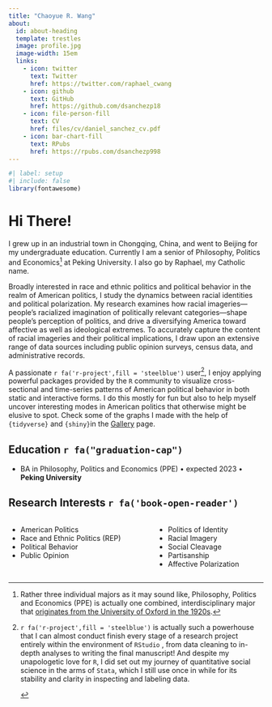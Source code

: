 ```yaml
---
title: "Chaoyue R. Wang"
about:
  id: about-heading
  template: trestles
  image: profile.jpg
  image-width: 15em
  links: 
    - icon: twitter
      text: Twitter
      href: https://twitter.com/raphael_cwang
    - icon: github
      text: GitHub
      href: https://github.com/dsanchezp18
    - icon: file-person-fill
      text: CV
      href: files/cv/daniel_sanchez_cv.pdf
    - icon: bar-chart-fill
      text: RPubs
      href: https://rpubs.com/dsanchezp998
---
```


::: {#about-heading}
```r
#| label: setup
#| include: false
library(fontawesome)
```

# Hi There!

I grew up in an industrial town in Chongqing, China, and went to Beijing for my undergraduate education. Currently I am a senior of Philosophy, Politics and Economics[^1] at Peking University. I also go by Raphael, my Catholic name.

Broadly interested in race and ethnic politics and political behavior in the realm of American politics, I study the dynamics between racial identities and political polarization. My research examines how racial imageries---people's racialized imagination of politically relevant categories---shape people's perception of politics, and drive a diversifying America toward affective as well as ideological extremes. To accurately capture the content of racial imageries and their political implications, I draw upon an extensive range of data sources including public opinion surveys, census data, and administrative records.
:::

[^1]: Rather three individual majors as it may sound like, Philosophy, Politics and Economics (PPE) is actually one combined, interdisciplinary major that [originates from the University of Oxford in the 1920s](https://en.wikipedia.org/wiki/Philosophy,_politics_and_economics).

<div>

A passionate `r fa('r-project',fill = 'steelblue')` user[^2], I enjoy applying powerful packages provided by the `R` community to visualize cross-sectional and time-series patterns of American political behavior in both static and interactive forms. I do this mostly for fun but also to help myself uncover interesting modes in American politics that otherwise might be elusive to spot. Check some of the graphs I made with the help of `{tidyverse}` and `{shiny}`in the [Gallery](graphics.qmd) page.

</div>

[^2]:
    <div>

    `r fa('r-project',fill = 'steelblue')` is actually such a powerhouse that I can almost conduct finish every stage of a research project entirely within the environment of `RStudio` , from data cleaning to in-depth analyses to writing the final manuscript! And despite my unapologetic love for `R`, I did set out my journey of quantitative social science in the arms of `Stata`, which I still use once in while for its stability and clarity in inspecting and labeling data.

    </div>

## Education `r fa("graduation-cap")`

-   BA in Philosophy, Politics and Economics (PPE) • expected 2023 • **Peking University**

## Research Interests `r fa('book-open-reader')`

::: columns
::: column
<!-- #### Area -->

-   American Politics
-   Race and Ethnic Politics (REP)
-   Political Behavior
-   Public Opinion
:::

::: column
<!-- #### Topic -->

-   Politics of Identity
-   Racial Imagery
-   Social Cleavage
-   Partisanship
-   Affective Polarization
:::
:::
